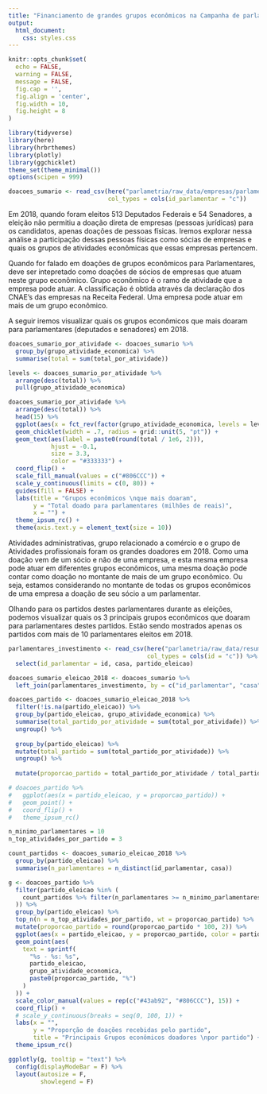 ```yaml
---
title: "Financiamento de grandes grupos econômicos na Campanha de parlamentares em exercício"
output: 
  html_document:
    css: styles.css
---
```


```r
knitr::opts_chunk$set(
  echo = FALSE,
  warning = FALSE,
  message = FALSE,
  fig.cap = '',
  fig.align = 'center',
  fig.width = 10,
  fig.height = 8
)
```

```r
library(tidyverse)
library(here)
library(hrbrthemes)
library(plotly)
library(ggchicklet)
theme_set(theme_minimal())
options(scipen = 999)
```

```r
doacoes_sumario <- read_csv(here("parlametria/raw_data/empresas/parlamentares_ligacao_atividade_economica.csv"),
                            col_types = cols(id_parlamentar = "c"))
```

Em 2018, quando foram eleitos 513 Deputados Federais e 54 Senadores, a eleição não permitiu a doação direta de empresas (pessoas jurídicas) para os candidatos, apenas doações de pessoas físicas. Iremos explorar nessa análise a participação dessas pessoas físicas como sócias de empresas e quais os grupos de atividades econômicas que essas empresas pertencem.

Quando for falado em doações de grupos econômicos para Parlamentares, deve ser intepretado como doações de sócios de empresas que atuam neste grupo econômico. Grupo econômico é o ramo de atividade que a empresa pode atuar. A classificação é obtida através da declaração dos CNAE's das empresas na Receita Federal. Uma empresa pode atuar em mais de um grupo econômico.

A seguir iremos visualizar quais os grupos econômicos que mais doaram para parlamentares (deputados e senadores) em 2018.

```r
doacoes_sumario_por_atividade <- doacoes_sumario %>% 
  group_by(grupo_atividade_economica) %>% 
  summarise(total = sum(total_por_atividade))
```

```r
levels <- doacoes_sumario_por_atividade %>%
  arrange(desc(total)) %>% 
  pull(grupo_atividade_economica)

doacoes_sumario_por_atividade %>% 
  arrange(desc(total)) %>% 
  head(15) %>% 
  ggplot(aes(x = fct_rev(factor(grupo_atividade_economica, levels = levels)), y = total / 1e6, fill = "a")) +
  geom_chicklet(width = .7, radius = grid::unit(5, "pt")) +
  geom_text(aes(label = paste0(round(total / 1e6, 2))),
            hjust = -0.1,
            size = 3.3,
            color = "#333333") +
  coord_flip() +
  scale_fill_manual(values = c("#806CCC")) +
  scale_y_continuous(limits = c(0, 80)) +
  guides(fill = FALSE) + 
  labs(title = "Grupos econômicos \nque mais doaram",
       y = "Total doado para parlamentares (milhões de reais)",
       x = "") +
  theme_ipsum_rc() +
  theme(axis.text.y = element_text(size = 10))
```

Atividades administrativas, grupo relacionado a comércio e o grupo de Atividades profissionais foram os grandes doadores em 2018. Como uma doação vem de um sócio e não de uma empresa, e esta mesma empresa pode atuar em diferentes grupos econômicos, uma mesma doação pode contar como doação no montante de mais de um grupo econômico. Ou seja, estamos considerando no montante de todas os grupos econômicos de uma empresa a doação de seu sócio a um parlamentar.

Olhando para os partidos destes parlamentares durante as eleições, podemos visualizar quais os 3 principais grupos econômicos que doaram para parlamentares destes partidos. Estão sendo mostrados apenas os partidos com mais de 10 parlamentares eleitos em 2018.

```r
parlamentares_investimento <- read_csv(here("parlametria/raw_data/resumo/parlamentares_investimento.csv"),
                                       col_types = cols(id = "c")) %>% 
  select(id_parlamentar = id, casa, partido_eleicao)

doacoes_sumario_eleicao_2018 <- doacoes_sumario %>%
  left_join(parlamentares_investimento, by = c("id_parlamentar", "casa"))
```

```r
doacoes_partido <- doacoes_sumario_eleicao_2018 %>% 
  filter(!is.na(partido_eleicao)) %>% 
  group_by(partido_eleicao, grupo_atividade_economica) %>% 
  summarise(total_partido_por_atividade = sum(total_por_atividade)) %>% 
  ungroup() %>% 
  
  group_by(partido_eleicao) %>% 
  mutate(total_partido = sum(total_partido_por_atividade)) %>% 
  ungroup() %>% 
  
  mutate(proporcao_partido = total_partido_por_atividade / total_partido)
```

```r
# doacoes_partido %>%
#   ggplot(aes(x = partido_eleicao, y = proporcao_partido)) +
#   geom_point() +
#   coord_flip() +
#   theme_ipsum_rc()
```

```r
n_minimo_parlamentares = 10
n_top_atividades_por_partido = 3

count_partidos <- doacoes_sumario_eleicao_2018 %>% 
  group_by(partido_eleicao) %>% 
  summarise(n_parlamentares = n_distinct(id_parlamentar, casa))

g <- doacoes_partido %>%
  filter(partido_eleicao %in% (
    count_partidos %>% filter(n_parlamentares >= n_minimo_parlamentares) %>% pull(partido_eleicao)
  )) %>%
  group_by(partido_eleicao) %>%
  top_n(n = n_top_atividades_por_partido, wt = proporcao_partido) %>%
  mutate(proporcao_partido = round(proporcao_partido * 100, 2)) %>%
  ggplot(aes(x = partido_eleicao, y = proporcao_partido, color = partido_eleicao)) +
  geom_point(aes(
    text = sprintf(
      "%s - %s: %s",
      partido_eleicao,
      grupo_atividade_economica,
      paste0(proporcao_partido, "%")
    )
  )) +
  scale_color_manual(values = rep(c("#43ab92", "#806CCC"), 15)) +
  coord_flip() +
  # scale_y_continuous(breaks = seq(0, 100, 1)) +
  labs(x = "",
       y = "Proporção de doações recebidas pelo partido",
       title = "Principais Grupos econômicos doadores \npor partido") +
  theme_ipsum_rc()

ggplotly(g, tooltip = "text") %>%
  config(displayModeBar = F) %>%
  layout(autosize = F,
         showlegend = F)
```

